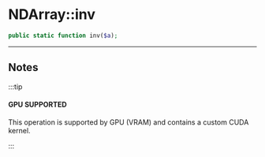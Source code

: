 # NDArray::inv

```php
public static function inv($a);
```

---

## Notes

:::tip

#### GPU SUPPORTED
This operation is supported by GPU (VRAM) and contains a custom CUDA kernel.

:::
